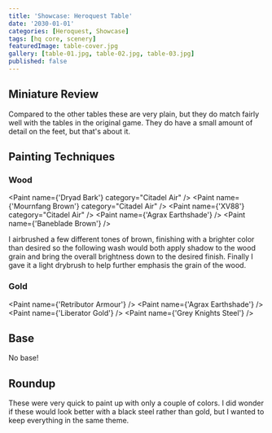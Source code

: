 ```yaml
---
title: 'Showcase: Heroquest Table'
date: '2030-01-01'
categories: [Heroquest, Showcase]
tags: [hq core, scenery]
featuredImage: table-cover.jpg
gallery: [table-01.jpg, table-02.jpg, table-03.jpg]
published: false
---
```



## Miniature Review

Compared to the other tables these are very plain, but they do match fairly well with the tables in the original game.
They do have a small amount of detail on the feet, but that's about it.

## Painting Techniques

### Wood

<Paint name={'Dryad Bark'} category="Citadel Air" />
<Paint name={'Mournfang Brown'} category="Citadel Air" />
<Paint name={'XV88'} category="Citadel Air" />
<Paint name={'Agrax Earthshade'} />
<Paint name={'Baneblade Brown'} />

I airbrushed a few different tones of brown, finishing with a brighter color than desired so the following wash
would both apply shadow to the wood grain and bring the overall brightness down to the desired finish.
Finally I gave it a light drybrush to help further emphasis the grain of the wood.

### Gold

<Paint name={'Retributor Armour'} />
<Paint name={'Agrax Earthshade'} />
<Paint name={'Liberator Gold'} />
<Paint name={'Grey Knights Steel'} />

## Base

No base!

## Roundup

These were very quick to paint up with only a couple of colors. I did wonder if these would look better with a black
steel rather than gold, but I wanted to keep everything in the same theme.
